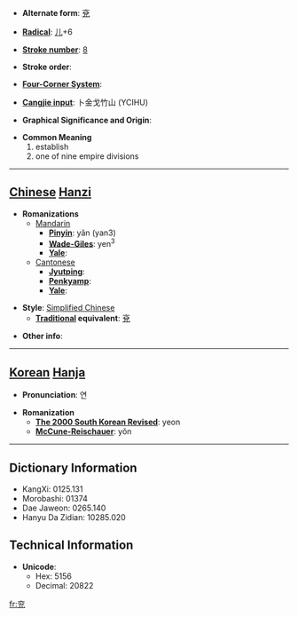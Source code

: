 * '''Alternate form''': [[兗]]

* '''[[Wiktionary:Chinese radical index| Radical]]''': [[Wiktionary:Chinese radical index 儿|儿]]+6

* '''[[Wiktionary:Chinese total strokes index|Stroke number]]''': [[Wiktionary:Chinese total strokes index 8|8]]

* '''Stroke order''': 

* '''[[Wiktionary:Chinese four corner index|Four-Corner System]]''': 

* '''[[Wiktionary:Chinese Cangjie index|Cangjie input]]''': 卜金戈竹山 (YCIHU)

* '''Graphical Significance and Origin''': 

* '''Common Meaning'''
*#establish
*# one of nine empire divisions


----

== [[Chinese]] [[Hanzi]] ==

* '''Romanizations'''
** [[Mandarin]]
*** '''[[Pinyin]]''': yǎn (yan3)
*** '''[[Wade-Giles]]''': yen<sup>3</sup>
*** '''[[Yale]]''': 
**[[Cantonese]]
***'''[[Jyutping]]''':
***'''[[Penkyamp]]''': 
***'''[[Yale]]''': 

* '''Style''': [[Simplified Chinese]] 
** '''[[Traditional Chinese|Traditional]] equivalent''': [[兗]]

* '''Other info''': 

----

== [[Korean]] [[Hanja]] ==

* '''Pronunciation''': 연

* '''Romanization'''
** '''[[The 2000 South Korean Revised Romanization|The 2000 South Korean Revised]]''': yeon
** '''[[McCune-Reischauer]]''': yŏn

----

== Dictionary Information ==

* KangXi: 0125.131
* Morobashi: 01374
* Dae Jaweon: 0265.140
* Hanyu Da Zidian: 10285.020

== Technical Information ==

* '''Unicode''':
** Hex: 5156
** Decimal: 20822

[[fr:兖]]